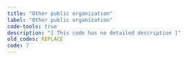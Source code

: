```yaml
---
title: "Other public organization"
label: "Other public organization"
code-tools: true
description: "[ This code has no detailed description ]"
old_codes: REPLACE
code: 7
---
```

